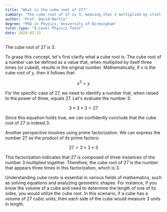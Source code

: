 ```yaml
---
title: "What is the cube root of 27?"
summary: "The cube root of 27 is 3, meaning that 3 multiplied by itself three times equals 27."
author: "Prof. David Martin"
degree: "PhD in Physics, University of Birmingham"
tutor_type: "A-Level Physics Tutor"
date: 2024-03-21
---
```


The cube root of $27$ is $3$.

To grasp this concept, let's first clarify what a cube root is. The cube root of a number can be defined as a value that, when multiplied by itself three times (or cubed), results in the original number. Mathematically, if $x$ is the cube root of $y$, then it follows that:

$$
x^3 = y
$$

For the specific case of $27$, we need to identify a number that, when raised to the power of three, equals $27$. Let's evaluate the number $3$:

$$
3 \times 3 \times 3 = 27
$$

Since this equation holds true, we can confidently conclude that the cube root of $27$ is indeed $3$.

Another perspective involves using prime factorization. We can express the number $27$ as the product of its prime factors:

$$
27 = 3 \times 3 \times 3
$$

This factorization indicates that $27$ is composed of three instances of the number $3$ multiplied together. Therefore, the cube root of $27$ is the number that appears three times in this factorization, which is $3$.

Understanding cube roots is essential in various fields of mathematics, such as solving equations and analyzing geometric shapes. For instance, if you know the volume of a cube and need to determine the length of one of its sides, you would utilize the cube root. In this scenario, if a cube has a volume of $27$ cubic units, then each side of the cube would measure $3$ units in length.
    